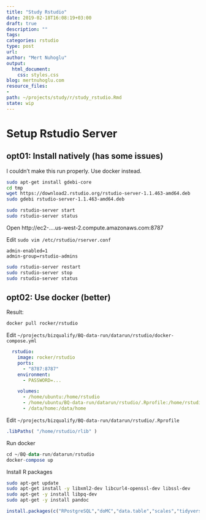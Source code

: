 ```yaml
---
title: "Study Rstudio"
date: 2019-02-18T16:08:19+03:00 
draft: true
description: ""
tags:
categories: rstudio
type: post
url:
author: "Mert Nuhoglu"
output:
  html_document:
    css: styles.css
blog: mertnuhoglu.com
resource_files:
- 
path: ~/projects/study/r/study_rstudio.Rmd
state: wip
---
```


# Setup Rstudio Server

## opt01: Install natively (has some issues)

I couldn't make this run properly. Use docker instead.

``` bash
sudo apt-get install gdebi-core
cd tmp
wget https://download2.rstudio.org/rstudio-server-1.1.463-amd64.deb
sudo gdebi rstudio-server-1.1.463-amd64.deb
``` 

``` bash
sudo rstudio-server start
sudo rstudio-server status
``` 

Open http://ec2-....us-west-2.compute.amazonaws.com:8787

Edit `sudo vim /etc/rstudio/rserver.conf`

``` text
admin-enabled=1
admin-group=rstudio-admins
``` 

``` bash
sudo rstudio-server restart
sudo rstudio-server stop
sudo rstudio-server status
``` 

## opt02: Use docker (better)

Result:

``` bash
docker pull rocker/rstudio
``` 

Edit `~/projects/bizqualify/BQ-data-run/datarun/rstudio/docker-compose.yml`

``` yml
  rstudio:
    image: rocker/rstudio
    ports:
      - "8787:8787"
    environment:
      - PASSWORD=...

    volumes:
      - /home/ubuntu:/home/rstudio
      - /home/ubuntu/BQ-data-run/datarun/rstudio/.Rprofile:/home/rstudio/.Rprofile
      - /data/home:/data/home
``` 

Edit `~/projects/bizqualify/BQ-data-run/datarun/rstudio/.Rprofile`

``` R
.libPaths( "/home/rstudio/rlib" ) 
``` 

Run docker

``` sql
cd ~/BQ-data-run/datarun/rstudio
docker-compose up
``` 

Install R packages

``` bash
sudo apt-get update
sudo apt-get install -y libxml2-dev libcurl4-openssl-dev libssl-dev
sudo apt-get -y install libpq-dev
sudo apt-get -y install pandoc
``` 

``` R
install.packages(c("RPostgreSQL","doMC","data.table","scales","tidyverse", "rmarkdown"), dep=TRUE)
``` 


